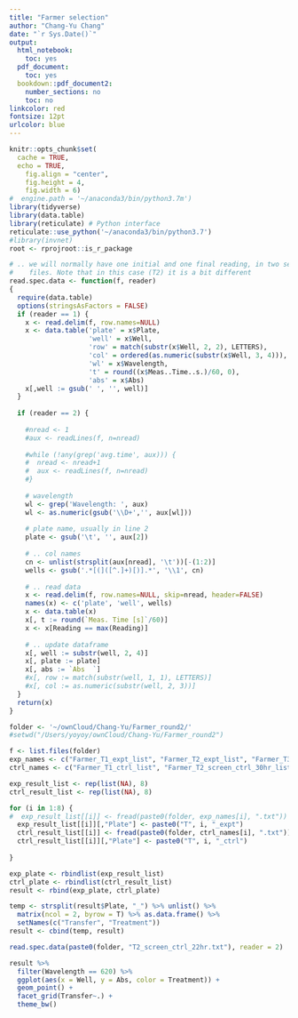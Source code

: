 ```yaml
---
title: "Farmer selection"
author: "Chang-Yu Chang"
date: "`r Sys.Date()`"
output:
  html_notebook:
    toc: yes
  pdf_document:
    toc: yes
  bookdown::pdf_document2:
    number_sections: no
    toc: no
linkcolor: red
fontsize: 12pt
urlcolor: blue
---
```


```r
knitr::opts_chunk$set(
  cache = TRUE, 
  echo = TRUE,
	fig.align = "center",
	fig.height = 4,
	fig.width = 6)
#  engine.path = '~/anaconda3/bin/python3.7m')
library(tidyverse)
library(data.table)
library(reticulate) # Python interface
reticulate::use_python('~/anaconda3/bin/python3.7')
#library(invnet)
root <- rprojroot::is_r_package
```


```r
# .. we will normally have one initial and one final reading, in two separate
#    files. Note that in this case (T2) it is a bit different
read.spec.data <- function(f, reader)    
{
  require(data.table)
  options(stringsAsFactors = FALSE)
  if (reader == 1) {
    x <- read.delim(f, row.names=NULL)
    x <- data.table('plate' = x$Plate,
                    'well' = x$Well,
                    'row' = match(substr(x$Well, 2, 2), LETTERS),
                    'col' = ordered(as.numeric(substr(x$Well, 3, 4))),
                    'wl' = x$Wavelength,
                    't' = round((x$Meas..Time..s.)/60, 0),
                    'abs' = x$Abs)
    x[,well := gsub(' ', '', well)]  
  }
  
  if (reader == 2) {
    
    #nread <- 1
    #aux <- readLines(f, n=nread)
    
    #while (!any(grep('avg.time', aux))) {
    #  nread <- nread+1
    #  aux <- readLines(f, n=nread)
    #}
    
    # wavelength
    wl <- grep('Wavelength: ', aux)
    wl <- as.numeric(gsub('\\D+','', aux[wl]))
    
    # plate name, usually in line 2 
    plate <- gsub('\t', '', aux[2])
    
    # .. col names 
    cn <- unlist(strsplit(aux[nread], '\t'))[-(1:2)]
    wells <- gsub('.*[(]([^.]+)[)].*', '\\1', cn)
    
    # .. read data            
    x <- read.delim(f, row.names=NULL, skip=nread, header=FALSE)
    names(x) <- c('plate', 'well', wells)
    x <- data.table(x)
    x[, t := round(`Meas. Time [s]`/60)]
    x <- x[Reading == max(Reading)]
    
    # .. update dataframe
    x[, well := substr(well, 2, 4)]
    x[, plate := plate]
    x[, abs := `Abs  `]
    #x[, row := match(substr(well, 1, 1), LETTERS)]
    #x[, col := as.numeric(substr(well, 2, 3))]
  }
  return(x)
}

```


```r
folder <- '~/ownCloud/Chang-Yu/Farmer_round2/'
#setwd("/Users/yoyoy/ownCloud/Chang-Yu/Farmer_round2")

f <- list.files(folder)
exp_names <- c("Farmer_T1_expt_list", "Farmer_T2_expt_list", "Farmer_T3_expt_P1_list", "Farmer_T4_expt_list", "Farmer_T5_expt_list", "Farmer_T6_expt_list", "Farmer_T7_expt_list", "Farmer_T8_expt_list")
ctrl_names <- c("Farmer_T1_ctrl_list", "Farmer_T2_screen_ctrl_30hr_list_1", "Farmer_T3_ctrl_list", "Farmer_T4_ctrl_list", "Farmer_T5_ctrl_list", "Farmer_T6_ctrl_list", "Farmer_T7_ctrl_list", "Farmer_T8_ctrl_list")

exp_result_list <- rep(list(NA), 8)
ctrl_result_list <- rep(list(NA), 8)

for (i in 1:8) {
#  exp_result_list[[i]] <- fread(paste0(folder, exp_names[i], ".txt"))
  exp_result_list[[i]][,"Plate"] <- paste0("T", i, "_expt")
  ctrl_result_list[[i]] <- fread(paste0(folder, ctrl_names[i], ".txt"))
  ctrl_result_list[[i]][,"Plate"] <- paste0("T", i, "_ctrl")
  
}

exp_plate <- rbindlist(exp_result_list)
ctrl_plate <- rbindlist(ctrl_result_list)
result <- rbind(exp_plate, ctrl_plate)

temp <- strsplit(result$Plate, "_") %>% unlist() %>%
  matrix(ncol = 2, byrow = T) %>% as.data.frame() %>%
  setNames(c("Transfer", "Treatment"))
result <- cbind(temp, result)
```
```r
read.spec.data(paste0(folder, "T2_screen_ctrl_22hr.txt"), reader = 2)

```



```r
result %>%
  filter(Wavelength == 620) %>%
  ggplot(aes(x = Well, y = Abs, color = Treatment)) +
  geom_point() +
  facet_grid(Transfer~.) +
  theme_bw()
  
```











